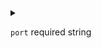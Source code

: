 
<details>
<summary>

`port` <span class="config-field-required">required</span> <span class="config-field-type">string</span> 

</summary>

Port is a port mapping that maps the localPort:remotePort. So if
you port forward the remote port will be available at the local port.
If you do reverse port forwarding, the local port will be available
at the remote port in the container. If only port is specified, local and
remote port are the same.

</details>
